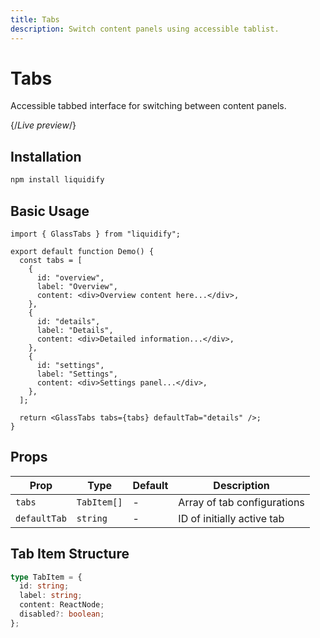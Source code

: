 ```yaml
---
title: Tabs
description: Switch content panels using accessible tablist.
---
```



# Tabs

Accessible tabbed interface for switching between content panels.

{/_Live preview_/}

<TabsExample />

## Installation

```bash
npm install liquidify
```

## Basic Usage

```tsx
import { GlassTabs } from "liquidify";

export default function Demo() {
  const tabs = [
    {
      id: "overview",
      label: "Overview",
      content: <div>Overview content here...</div>,
    },
    {
      id: "details",
      label: "Details",
      content: <div>Detailed information...</div>,
    },
    {
      id: "settings",
      label: "Settings",
      content: <div>Settings panel...</div>,
    },
  ];

  return <GlassTabs tabs={tabs} defaultTab="details" />;
}
```

## Props

| Prop         | Type        | Default | Description                 |
| ------------ | ----------- | ------- | --------------------------- |
| `tabs`       | `TabItem[]` | -       | Array of tab configurations |
| `defaultTab` | `string`    | -       | ID of initially active tab  |

## Tab Item Structure

```typescript
type TabItem = {
  id: string;
  label: string;
  content: ReactNode;
  disabled?: boolean;
};
```
